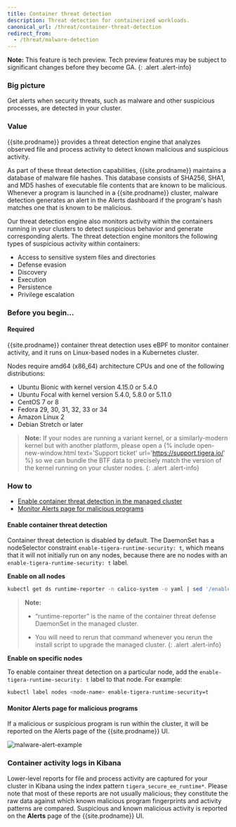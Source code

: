 ```yaml
---
title: Container threat detection
description: Threat detection for containerized workloads.
canonical_url: /threat/container-threat-detection
redirect_from:
  - /threat/malware-detection
---
```


**Note:** This feature is tech preview. Tech preview features may be subject to significant changes before they become GA.
{: .alert .alert-info}

### Big picture

Get alerts when security threats, such as malware and other suspicious processes, are detected in your cluster.

### Value

{{site.prodname}} provides a threat detection engine that analyzes observed file and process activity to detect known malicious and suspicious activity.

As part of these threat detection capabilities, {{site.prodname}} maintains a database of malware file
hashes. This database consists of SHA256, SHA1, and MD5 hashes of executable file contents that are
known to be malicious. Whenever a program is launched in a {{site.prodname}} cluster, malware
detection generates an alert in the Alerts dashboard if the program's hash matches one that is known
to be malicious.

Our threat detection engine also monitors activity within the containers running in your clusters to detect suspicious behavior and generate corresponding alerts. The threat detection engine monitors the following types of suspicious activity within containers:
- Access to sensitive system files and directories
- Defense evasion
- Discovery
- Execution
- Persistence
- Privilege escalation

### Before you begin...

#### Required

{{site.prodname}} container threat detection uses eBPF to monitor container activity, and it runs on Linux-based
nodes in a Kubernetes cluster.

Nodes require amd64 (x86_64) architecture CPUs and one of the following distributions:

-  Ubuntu Bionic with kernel version 4.15.0 or 5.4.0
-  Ubuntu Focal with kernel version 5.4.0, 5.8.0 or 5.11.0
-  CentOS 7 or 8
-  Fedora 29, 30, 31, 32, 33 or 34
-  Amazon Linux 2
-  Debian Stretch or later

> **Note:** If your nodes are running a variant kernel, or a similarly-modern kernel but with another platform,
> please open a {% include open-new-window.html text='Support ticket' url='https://support.tigera.io/' %}
> so we can bundle the BTF data to precisely match the version of the kernel running on your cluster nodes.
{: .alert .alert-info}

### How to

- [Enable container threat detection in the managed cluster](#enable-container-threat-detection)
- [Monitor Alerts page for malicious programs](#monitor-alerts-page-for-malicious-programs)

#### Enable container threat detection

Container threat detection is disabled by default. The DaemonSet has a nodeSelector constraint
`enable-tigera-runtime-security: t`, which means that it will not initially run on any nodes,
because there are no nodes with an `enable-tigera-runtime-security: t` label.

**Enable on all nodes**

```bash
kubectl get ds runtime-reporter -n calico-system -o yaml | sed '/enable-tigera-runtime-security/d' | kubectl apply -f -
```

> **Note:**
>
> -  “runtime-reporter” is the name of the container threat defense DaemonSet in the managed cluster.
>
> -  You will need to rerun that command whenever you rerun the install script to upgrade the managed
>    cluster.
{: .alert .alert-info}

**Enable on specific nodes**

To enable container threat detection on a particular node, add the `enable-tigera-runtime-security: t` label
to that node.  For example:

```bash
kubectl label nodes <node-name> enable-tigera-runtime-security=t
```

#### Monitor Alerts page for malicious programs

If a malicious or suspicious program is run within the cluster, it will be reported on the Alerts page of the
{{site.prodname}} UI.

![malware-alert-example]({{site.baseurl}}/images/malware-alert-example.png)

### Container activity logs in Kibana

Lower-level reports for file and process activity are captured for your cluster in Kibana using the index pattern `tigera_secure_ee_runtime*`. 
Please note that most of these reports are not usually malicious; they constitute the raw data against which known malicious program fingerprints and activity patterns are compared. Suspicious and known malicious activity is reported on the **Alerts** page of the {{site.prodname}} UI.
